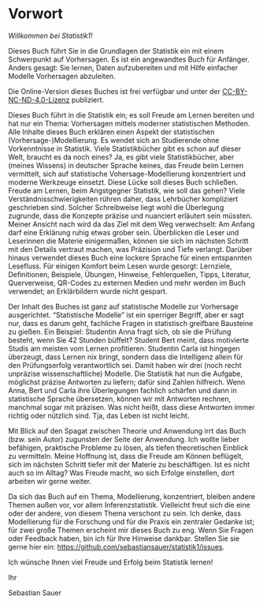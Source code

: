 # Vorwort

*Willkommen bei Statistik1!*


Dieses Buch führt Sie in die Grundlagen der Statistik ein mit einem Schwerpunkt auf Vorhersagen.
Es ist ein angewandtes Buch für Anfänger.
Anders gesagt: Sie lernen, Daten aufzubereiten und mit Hilfe einfacher Modelle Vorhersagen abzuleiten.
 

Die Online-Version dieses Buches ist frei verfügbar und unter der [CC-BY-NC-ND-4.0-Lizenz](https://creativecommons.org/licenses/by-nc-nd/4.0/deed.de) publiziert.


Dieses Buch führt in die Statistik ein; es soll Freude am Lernen bereiten und hat nur ein Thema: Vorhersagen mittels moderner statistischen Methoden. 
Alle Inhalte dieses Buch erklären einen Aspekt der statistischen (Vorhersage-)Modellierung.
Es wendet sich an Studierende ohne Vorkenntnisse in Statistik. 
Viele Statistikbücher gibt es schon auf dieser Welt, braucht es da noch eines? 
<!-- Kritische Stimmen würden vielleicht anmerken,  -->
<!-- dass schon ein einziges Statistikbuch eines zu viel sei. -->
Ja, es gibt viele Statistikbücher, aber (meines Wissens)  in deutscher Sprache keines, 
das Freude beim Lernen vermittelt, sich auf statistische Vohersage-Modellierung konzentriert 
und moderne Werkzeuge einsetzt. 
Diese Lücke soll dieses Buch schließen.
Freude am Lernen, beim Angstgegner Statistik, wie soll das gehen? 
Viele Verständnisschwierigkeiten rühren daher, 
dass Lehrbücher kompliziert geschrieben sind. 
Solcher Schreibweise liegt wohl die
Überlegung zugrunde, dass die Konzepte präzise und nuanciert erläutert sein müssten. 
Meiner Ansicht nach wird da das Ziel mit dem Weg verwechselt: 
Am Anfang darf eine Erklärung ruhig etwas grober sein.
Überblicken die Leser und Leserinnen die Materie einigermaßen, 
können sie sich im nächsten Schritt mit den Details vertraut machen, was Präzision und Tiefe verlangt. 
Darüber hinaus verwendet dieses Buch eine lockere Sprache für einen entspannten Lesefluss. 
Für einigen Komfort beim Lesen wurde gesorgt: 
Lernziele, Definitionen, Beispiele, Übungen, Hinweise, Fehlerquellen, Tipps, Literatur, 
Querverweise, QR-Codes zu externen Medien und mehr werden im Buch verwendet;
an Erklärbildern wurde nicht gespart. 

Der Inhalt des Buches ist ganz auf statistische Modelle zur Vorhersage ausgerichtet.
"Statistische Modelle" ist ein sperriger Begriff, aber er sagt nur, dass es darum geht, 
fachliche Fragen in statistisch greifbare Bausteine zu gießen. 
Ein Beispiel: Studentin Anna fragt sich, ob sie die Prüfung besteht, wenn Sie 42 Stunden büffelt?
Student Bert meint, dass motivierte Studis am meisten vom Lernen profitieren. 
Studentin Carla ist hingegen überzeugt, dass Lernen nix bringt, 
sondern dass die Intelligenz allein für den Prüfungserfolg verantwortlich sei.
Damit haben wir drei (noch recht unpräzise wissenschaftliche) Modelle. 
Die Statistik hat nun die Aufgabe, möglichst präzise Antworten zu liefern; dafür sind Zahlen hilfreich. 
Wenn Anna, Bert und Carla ihre Überlegungen fachlich schärfen und dann in statistische Sprache übersetzen, 
können wir mit Antworten rechnen, manchmal sogar mit präzisen. 
Was nicht heißt, dass diese Antworten immer richtig oder nützlich sind. 
Tja, das Leben ist nicht leicht. 

Mit Blick auf den Spagat zwischen Theorie und Anwendung irrt das Buch (bzw. sein Autor) zugunsten der Seite der Anwendung. 
Ich wollte lieber befähigen, praktische Probleme zu lösen, als tiefen theoretischen Einblick zu vermitteln. 
Meine Hoffnung ist, dass die Freude am Können beflügelt, 
sich im nächsten Schritt tiefer mit der Materie zu beschäftigen. 
Ist es nicht auch so im Alltag? Was Freude macht, 
wo sich Erfolge einstellen, dort arbeiten wir gerne weiter.

Da sich das Buch auf ein Thema, Modellierung, konzentriert, bleiben andere Themen außen vor, vor allem Inferenzstatistik. 
Vielleicht freut sich die eine oder der andere, von diesem Thema verschont zu sein. 
Ich denke, dass Modellierung für die Forschung und für die Praxis ein zentraler Gedanke ist; für zwei große Themen erscheint mir dieses Buch zu eng. 
Wenn Sie Fragen oder Feedback haben, bin ich für Ihre Hinweise dankbar. Stellen Sie sie gerne hier ein: <https://github.com/sebastiansauer/statistik1/issues>.

Ich wünsche Ihnen viel Freude und Erfolg beim Statistik lernen!


Ihr

Sebastian Sauer

